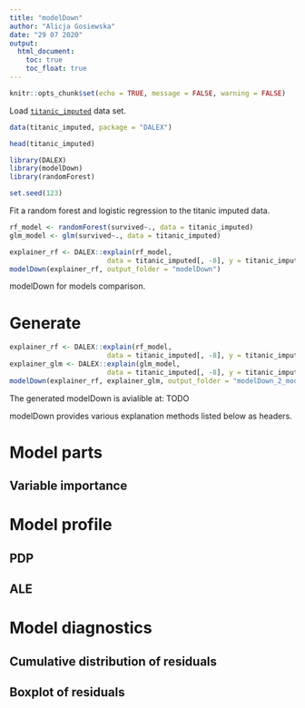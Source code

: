 ```yaml
---
title: "modelDown"
author: "Alicja Gosiewska"
date: "29 07 2020"
output:
  html_document:
    toc: true
    toc_float: true
---
```


```r
knitr::opts_chunk$set(echo = TRUE, message = FALSE, warning = FALSE)
```

Load [`titanic_imputed`](https://modeloriented.github.io/DALEX/reference/titanic.html) data set.

```r
data(titanic_imputed, package = "DALEX")

head(titanic_imputed)
```


```r
library(DALEX)
library(modelDown)
library(randomForest)

set.seed(123)
```

Fit a random forest and logistic regression to the titanic imputed data.

```r
rf_model <- randomForest(survived~., data = titanic_imputed)
glm_model <- glm(survived~., data = titanic_imputed)
```


```r
explainer_rf <- DALEX::explain(rf_model,
                        data = titanic_imputed[, -8], y = titanic_imputed[, 8], verbose = FALSE)
modelDown(explainer_rf, output_folder = "modelDown")
```

modelDown for models comparison.

# Generate

```r
explainer_rf <- DALEX::explain(rf_model,
                        data = titanic_imputed[, -8], y = titanic_imputed[, 8], verbose = FALSE)
explainer_glm <- DALEX::explain(glm_model,
                        data = titanic_imputed[, -8], y = titanic_imputed[, 8], verbose = FALSE)
modelDown(explainer_rf, explainer_glm, output_folder = "modelDown_2_models")

```


The generated modelDown is avialible at: TODO

modelDown provides various explanation methods listed below as headers.



# Model parts

## Variable importance 

# Model profile

## PDP

## ALE

# Model diagnostics

## Cumulative distribution of residuals

## Boxplot of residuals





